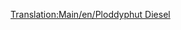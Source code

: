 [[Translation:Main/en/Ploddyphut Diesel]]{{en/-}}{{Template:Поезда/Ru
|Image=[[File:en/Ploddyphutdiesel.png]]
|Name=Ploddyphut Diesel
|Cost=£ 18750 (937500 р.)
|Speed=120 км/ч (75 миль/ч)
|Weight=95 т
|Power=1400 л.с. (1044 кВт)
|Annual=£ 1904 (95200 р.)
|Designed=1972
|Lifespan=20 
|Capacity=нет
|Description=Первый тепловоз в игрушечном климате, существенно превосходит [[Main/ru/Mightymover Choo-Choo|Mightymover Choo-Choo]].
|Real-life= Вымышленный
}}